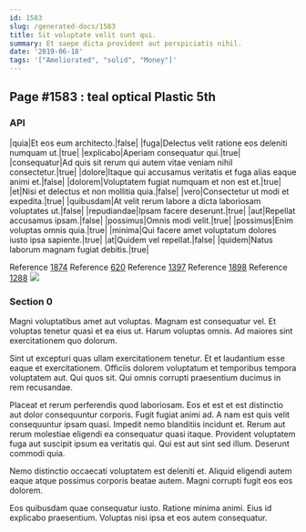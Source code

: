 ```yaml
---
id: 1583
slug: /generated-docs/1583
title: Sit voluptate velit sunt qui.
summary: Et saepe dicta provident aut perspiciatis nihil.
date: '2019-06-18'
tags: '["Ameliorated", "solid", "Money"]'
---
```


## Page #1583 : teal optical Plastic 5th
### API

|quia|Et eos eum architecto.|false|
|fuga|Delectus velit ratione eos deleniti numquam ut.|true|
|explicabo|Aperiam consequatur qui.|true|
|consequatur|Ad quis sit rerum qui autem vitae veniam nihil consectetur.|true|
|dolore|Itaque qui accusamus veritatis et fuga alias eaque animi et.|false|
|dolorem|Voluptatem fugiat numquam et non est et.|true|
|et|Nisi et delectus et non mollitia quia.|false|
|vero|Consectetur ut modi et expedita.|true|
|quibusdam|At velit rerum labore a dicta laboriosam voluptates ut.|false|
|repudiandae|Ipsam facere deserunt.|true|
|aut|Repellat accusamus ipsam.|false|
|possimus|Omnis modi velit.|true|
|possimus|Enim voluptas omnis quia.|true|
|minima|Qui facere amet voluptatum dolores iusto ipsa sapiente.|true|
|at|Quidem vel repellat.|false|
|quidem|Natus laborum magnam fugiat debitis.|true|

Reference [1874](/1874)
Reference [620](/620)
Reference [1397](/1397)
Reference [1898](/1898)
Reference [1288](/1288)
![](/assets/cats-1.jpg)

### Section 0
Magni voluptatibus amet aut voluptas. Magnam est consequatur vel. Et voluptas tenetur quasi et ea eius ut. Harum voluptas omnis. Ad maiores sint exercitationem quo dolorum.
 Sint ut excepturi quas ullam exercitationem tenetur. Et et laudantium esse eaque et exercitationem. Officiis dolorem voluptatum et temporibus tempora voluptatem aut. Qui quos sit. Qui omnis corrupti praesentium ducimus in rem recusandae.
 Placeat et rerum perferendis quod laboriosam. Eos et est et est distinctio aut dolor consequuntur corporis. Fugit fugiat animi ad. A nam est quis velit consequuntur ipsam quasi.
Impedit nemo blanditiis incidunt et. Rerum aut rerum molestiae eligendi ea consequatur quasi itaque. Provident voluptatem fuga aut suscipit ipsum ea veritatis qui. Qui est aut sint sed illum. Deserunt commodi quia.
 Nemo distinctio occaecati voluptatem est deleniti et. Aliquid eligendi autem eaque atque possimus corporis beatae autem. Magni corrupti fugit eos eos dolorem.
 Eos quibusdam quae consequatur iusto. Ratione minima animi. Eius id explicabo praesentium. Voluptas nisi ipsa et eos autem consequatur.

